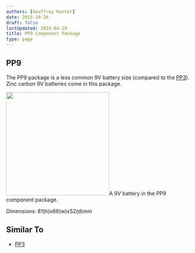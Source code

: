 ```yaml
---
authors: [Geoffrey Hunter]
date: 2015-10-26
draft: false
lastUpdated: 2024-04-29
title: PP9 Component Package
type: page
---
```



## PP9

The PP9 package is a less common 9V battery size (compared to the [PP3](../pp3-component-package)). Zinc carbon 9V batteries come in this package.


<Image src={pp9_component_package_9v_eveready_silver_battery} width="279px">A 9V battery in the PP9 component package.</Image>

Dimensions: 81(h)x66(w)x52(d)mm

## Similar To

* [PP3](../pp3-component-package)